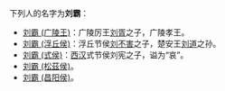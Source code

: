 下列人的名字为'''刘霸'''：
* [[刘霸_(广陵王)|刘霸 (广陵王)]]：广陵厉王[[刘胥|刘胥]]之子，广陵孝王。
* [[刘霸_(浮丘侯)|刘霸 (浮丘侯)]]：浮丘节侯[[刘不害_(浮丘侯)|刘不害]]之子，楚安王[[刘道_(楚王)|刘道]]之孙。
* [[刘霸_(式侯)|刘霸 (式侯)]]：[[西汉|西汉]]式节侯刘宪之子，谥为“哀”。
* [[刘霸_(松茲侯)|刘霸 (松茲侯)]]。
* [[刘霸_(昌阳侯)|刘霸 (昌阳侯)]]。

{{disambig|Cat=二字劉姓人名消歧義|ba}}